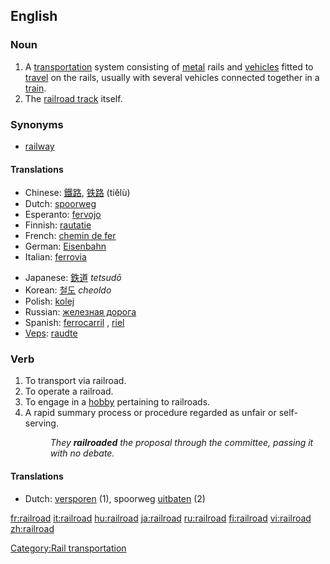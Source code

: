 {{wikipedia}}
==English==

===Noun===
{{en-noun}}

# A [[transportation]] system consisting of [[metal]] rails and [[vehicle]]s fitted to [[travel]] on the rails, usually with several vehicles connected together in a [[train]].
# The [[railroad track]] itself.

===Synonyms===
*[[railway]]

====Translations====
{{top}}
*Chinese: [[鐵路]], [[铁路]] (tiělù)
*Dutch: [[spoorweg]] {{m}}
*Esperanto: [[fervojo]]
*Finnish: [[rautatie]]
*French: [[chemin de fer]] {{m}}
*German: [[Eisenbahn]] {{f}}
*Italian: [[ferrovia]] {{f}}
{{mid}}
*Japanese: [[鉄道]] ''tetsudō''
*Korean: [[철도]] ''cheoldo''
*Polish: [[kolej]] {{f}}
*Russian: [[железная дорога]] {{f}}
*Spanish: [[ferrocarril]] {{m}}, [[riel]] {{m}}
*[[Veps]]: [[raudte]]
{{bottom}}

===Verb===
{{en-verb}}

# To transport via railroad.
# To operate a railroad.
# To engage in a [[hobby]] pertaining to railroads.
# A rapid summary process or procedure regarded as unfair or self-serving.
#:''They '''railroaded''' the proposal through the committee, passing it with no debate.''

====Translations====
{{rfc-trans}}
*Dutch: [[versporen]] (1), spoorweg [[uitbaten]] (2)

[[Category:Rail transportation]]

[[fr:railroad]]
[[it:railroad]]
[[hu:railroad]]
[[ja:railroad]]
[[ru:railroad]]
[[fi:railroad]]
[[vi:railroad]]
[[zh:railroad]]
